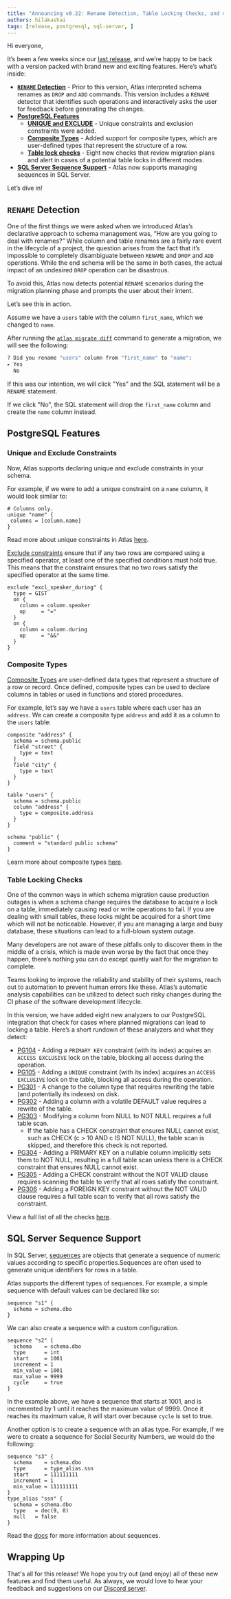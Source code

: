 ```yaml
---
title: "Announcing v0.22: Rename Detection, Table Locking Checks, and more"
authors: hilakashai
tags: [release, postgresql, sql-server, ]
---
```


Hi everyone,

It’s been a few weeks since our [last release](https://github.com/ariga/atlas/releases/tag/v0.21.0), and we’re happy to be back with a version packed with brand new and exciting
features. Here’s what’s inside:

* [**`RENAME` Detection**](#rename-detection) - Prior to this version, Atlas interpreted schema renames as `DROP` and `ADD` commands. This version includes a `RENAME` detector that identifies such operations and interactively asks the user for feedback before generating the changes.
* [**PostgreSQL Features**](#postgresql-features)
    * [**UNIQUE and EXCLUDE**](#unique-and-exclude-constraints) - Unique constraints and exclusion constraints were added.
    * [**Composite Types**](#composite-types) - Added support for composite types, which are user-defined types that represent the structure of a row.
    * [**Table lock checks**](#table-locking-checks) - Eight new checks that review migration plans and alert in cases of a potential table locks in different modes.
* [**SQL Server Sequence Support**](#sql-server-sequence-support) -  Atlas now supports managing sequences in SQL Server.

Let’s dive in!

## `RENAME` Detection

One of the first things we were asked when we introduced Atlas’s declarative approach to schema management was,
“How are you going to deal with renames?” While column and table renames are a fairly rare event in the lifecycle of a project,
the question arises from the fact that it’s impossible to completely disambiguate between `RENAME` and `DROP` and `ADD` operations.
While the end schema will be the same in both cases, the actual impact of an undesired `DROP` operation can be disastrous.

To avoid this, Atlas now detects potential `RENAME` scenarios during the migration planning phase and prompts the user
about their intent.

Let’s see this in action.

Assume we have a `users` table with the column `first_name`, which we changed to `name`.

After running the [`atlas migrate diff`](/cli-reference#atlas-migrate-diff) command to generate a migration, we will see the following:

```bash
? Did you rename "users" column from "first_name" to "name":
▸ Yes
  No
```
If this was our intention, we will click "Yes" and the SQL statement will be a `RENAME` statement.

If we click "No", the SQL statement will drop the `first_name` column and create the `name` column instead.

## PostgreSQL Features

### Unique and Exclude Constraints

Now, Atlas supports declaring unique and exclude constraints in your schema.

For example, if we were to add a unique constraint on a
`name` column, it would look similar to:

```hcl title="schema.hcl"
# Columns only.
unique "name" {
 columns = [column.name]
}
```
Read more about unique constraints in Atlas [here](/atlas-schema/hcl#unique-constraints).

[Exclude constraints](https://www.postgresql.org/docs/current/ddl-constraints.html#DDL-CONSTRAINTS-EXCLUSION) ensure that if any
two rows are compared using a specified operator, at least one of the specified conditions must hold true. This means
that the constraint ensures that no two rows satisfy the specified operator at the same time.

```hcl title="schema.hcl"
exclude "excl_speaker_during" {
  type = GIST
  on {
    column = column.speaker
    op     = "="
  }
  on {
    column = column.during
    op     = "&&"
  }
}
```


### Composite Types
[Composite Types](https://www.postgresql.org/docs/current/rowtypes.html#ROWTYPES) are user-defined data types that represent a structure of a row or record.
Once defined, composite types can be used to declare columns in tables or used in functions and stored procedures.

For example, let’s say we have a `users` table where each user has an `address`. We can create a composite type `address`
and add it as a column to the `users` table:

```hcl title="schema.hcl"
composite "address" {
  schema = schema.public
  field "street" {
    type = text
  }
  field "city" {
    type = text
  }
}

table "users" {
  schema = schema.public
  column "address" {
    type = composite.address
  }
}

schema "public" {
  comment = "standard public schema"
}
```
Learn more about composite types [here](/atlas-schema/hcl#composite-type).

### Table Locking Checks

One of the common ways in which schema migration cause production outages is when a schema change requires the database to acquire a lock on a table,
immediately causing read or write operations to fail. If you are dealing with small tables, these locks might be acquired for a
short time which will not be noticeable. However, if you are managing a large and busy database, these situations can lead to a full-blown system outage.

Many developers are not aware of these pitfalls only to discover them in the middle of a crisis, which is made even worse by the fact
that once they happen, there’s nothing you can do except quietly wait for the migration to complete.

Teams looking to improve the reliability and stability of their systems, reach out to automation
to prevent human errors like these. Atlas’s automatic analysis capabilities can be utilized to detect such risky
changes during the CI phase of the software development lifecycle.

In this version, we have added eight new analyzers to our PostgreSQL integration that check for cases where planned migrations
can lead to locking a table. Here’s a short rundown of these analyzers and what they detect:

* [PG104](/lint/analyzers#PG104) - Adding a `PRIMARY KEY` constraint (with its index) acquires an `ACCESS EXCLUSIVE` lock on the table,
blocking all access during the operation.
* [PG105](lint/analyzers#PG105) - Adding a `UNIQUE` constraint (with its index) acquires an `ACCESS EXCLUSIVE` lock on the table,
blocking all access during the operation.
* [PG301](lint/analyzers#PG301) - A change to the column type that requires rewriting the table (and potentially its indexes) on
disk.
* [PG302](lint/analyzers#PG302) - Adding a column with a volatile DEFAULT value requires a rewrite of the table.
* [PG303](lint/analyzers#PG303) - Modifying a column from NULL to NOT NULL requires a full table scan.
    * If the table has a CHECK constraint that ensures NULL cannot exist, such as CHECK (c > 10 AND c IS NOT NULL), the table scan is skipped, and therefore this check is not reported.
* [PG304](lint/analyzers#PG304) - Adding a PRIMARY KEY on a nullable column implicitly sets them to NOT NULL, resulting in a full table scan unless there is a CHECK constraint that ensures NULL cannot exist.
* [PG305](lint/analyzers#PG305) - Adding a CHECK constraint without the NOT VALID clause requires scanning the table to verify that all rows satisfy the constraint.
* [PG306](lint/analyzers#PG306) - Adding a FOREIGN KEY constraint without the NOT VALID clause requires a full table scan to verify that all rows satisfy the constraint.

View a full list of all the checks [here](/lint/analyzers#checks).


## SQL Server Sequence Support

In SQL Server, [sequences](https://learn.microsoft.com/en-us/sql/relational-databases/sequence-numbers/sequence-numbers?view=sql-server-ver16) are
objects that generate a sequence of numeric values according to specific properties.Sequences are often used to generate
unique identifiers for rows in a table.

Atlas supports the different types of sequences. For example, a simple sequence with default values can be declared like so:

```hcl
sequence "s1" {
  schema = schema.dbo
}
```

We can also create a sequence with a custom configuration.

```hcl
sequence "s2" {
  schema    = schema.dbo
  type      = int
  start     = 1001
  increment = 1
  min_value = 1001
  max_value = 9999
  cycle     = true
}
```
In the example above, we have a sequence that starts at 1001, and is incremented by 1 until it reaches the maximum value of 9999. Once it reaches
its maximum value, it will start over because `cycle` is set to true.

Another option is to create a sequence with an alias type. For example, if we were to create a sequence for
Social Security Numbers, we would do the following:

```hcl
sequence "s3" {
  schema    = schema.dbo
  type      = type_alias.ssn
  start     = 111111111
  increment = 1
  min_value = 111111111
}
type_alias "ssn" {
  schema = schema.dbo
  type   = dec(9, 0)
  null   = false
}
```

Read the [docs](/atlas-schema/hcl#sequence) for more information about sequences.

## Wrapping Up

That's all for this release! We hope you try out (and enjoy) all of these new features and find them useful.
As always, we would love to hear your feedback and suggestions on our [Discord server](https://discord.com/invite/zZ6sWVg6NT).
